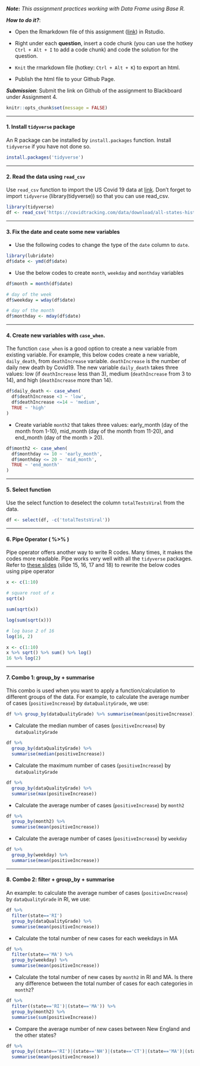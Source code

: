 ***Note*:** *This assignment practices working with Data Frame using Base R.*

***How to do it?***: 

- Open the Rmarkdown file of this assignment ([link](fa2020_assignment3.Rmd)) in Rstudio. 

- Right under each **question**, insert  a code chunk (you can use the hotkey `Ctrl + Alt + I` to add a code chunk) and code the solution for the question. 

- `Knit` the rmarkdown file (hotkey: `Ctrl + Alt + K`) to export an html.  

-  Publish the html file to your Github Page. 

***Submission***: Submit the link on Github of the assignment to Blackboard under Assignment 4. 

```r
knitr::opts_chunk$set(message = FALSE)
```

-------

#### 1. Install `tidyverse` package

An R package can be installed by `install.packages` function. Install `tidyverse` if you have not done so. 

```r
install.packages('tidyverse')
```

-------

#### 2. Read the data using `read_csv`

Use `read_csv` function to import the US Covid 19 data at [link](https://covidtracking.com/data/download/all-states-history.csv).  Don't forget to import `tidyverse` (library(tidyverse)) so that you can use read_csv. 
```r
library(tidyverse)
df <- read_csv('https://covidtracking.com/data/download/all-states-history.csv')
```

-------

#### 3.  Fix the date and ceate some new variables

- Use the following codes to change the type of the `date` column to `date`. 

```r
library(lubridate)
df$date <- ymd(df$date)
```

- Use the below codes to create `month`, `weekday` and `monthday` variables

```r
df$month = month(df$date)

# day of the week
df$weekday = wday(df$date)

# day of the month
df$monthday <- mday(df$date)
```

-------

#### 4. Create new variables with `case_when`. 

The function `case_when` is a good option to create a new variable from existing variable.  For example, this below codes create a new variable, `daily_death`, from `deathIncrease` variable.  `deathIncrease` is the number of daily new death by Covid19.  The new variable `daily_death` takes three values:  low (if `deathIncrease` less than 3), medium (`deathIncrease` from 3 to 14), and high (`deathIncrease` more than 14).  

```r
df$daily_death <- case_when(
  df$deathIncrease <3 ~ 'low',
  df$deathIncrease <=14 ~ 'medium',
  TRUE ~ 'high'
)
```

- Create variable `month2` that takes three values: early_month (day of the month from 1-10), mid_month (day of the month from 11-20), and end_month (day of the month > 20).
```r
df$month2 <- case_when(
  df$monthday <= 10 ~ 'early_month',
  df$monthday <= 20 ~ 'mid_month',
  TRUE ~ 'end_month'
)
```

-------

#### 5. Select function

Use the select function to deselect the column `totalTestsViral` from the data.
```r
df <- select(df, -c('totalTestsViral'))
```

-------

#### 6. Pipe Operator ( %>% )

Pipe operator offers another way to write R codes. Many times, it makes the codes more readable.  Pipe works very well with all the `tidyverse` packages. Refer to [these slides](file:///C:/Users/sonou/Dropbox/git/math421/slides/dplyr.html#15) (slide 15, 16, 17 and 18) to rewrite the below codes using pipe operator

```r
x <- c(1:10)

# square root of x
sqrt(x)

sum(sqrt(x))

log(sum(sqrt(x)))

# log base 2 of 16
log(16, 2)

```
```r
x <- c(1:10)
x %>% sqrt() %>% sum() %>% log()
16 %>% log(2)
```


-------

#### 7. Combo 1: group_by + summarise

This combo is used when you want to apply a function/calculation to different groups of the data. For example, to calculate the average number of cases (`positiveIncrease`) by `dataQualityGrade`, we use:

```r
df %>% group_by(dataQualityGrade) %>% summarise(mean(positiveIncrease))
```

- Calculate the median number of cases (`positiveIncrease`) by `dataQualityGrade`
```r
df %>% 
  group_by(dataQualityGrade) %>% 
  summarise(median(positiveIncrease))
```

- Calculate the maximum number of cases (`positiveIncrease`) by `dataQualityGrade`
```r
df %>% 
  group_by(dataQualityGrade) %>% 
  summarise(max(positiveIncrease))
```

- Calculate the average number of cases (`positiveIncrease`) by `month2`
```r
df %>% 
  group_by(month2) %>% 
  summarise(mean(positiveIncrease))
```

- Calculate the average number of cases (`positiveIncrease`) by `weekday`
```r
df %>% 
  group_by(weekday) %>% 
  summarise(mean(positiveIncrease))
```

-------

#### 8. Combo 2: filter + group_by + summarise

An example: to calculate the average number of cases (`positiveIncrease`) by `dataQualityGrade` in RI, we use:

```r
df %>% 
  filter(state=='RI')
  group_by(dataQualityGrade) %>% 
  summarise(mean(positiveIncrease))
```

- Calculate the total number of new cases for each weekdays in MA
```r
df %>% 
  filter(state=='MA') %>% 
  group_by(weekday) %>% 
  summarise(mean(positiveIncrease))
```

- Calculate the total number of new cases by `month2` in RI and MA.  Is there any difference between the total number of cases for each categories in `month2`? 
```r
df %>% 
  filter((state=='RI')|(state=='MA')) %>% 
  group_by(month2) %>% 
  summarise(sum(positiveIncrease))
```

- Compare the average number of new cases between New England and the other states?  
```r
df %>% 
  group_by((state=='RI')|(state=='NH')|(state=='CT')|(state=='MA')|(state=='ME')|(state=='VT')) %>% 
  summarise(mean(positiveIncrease))
```


